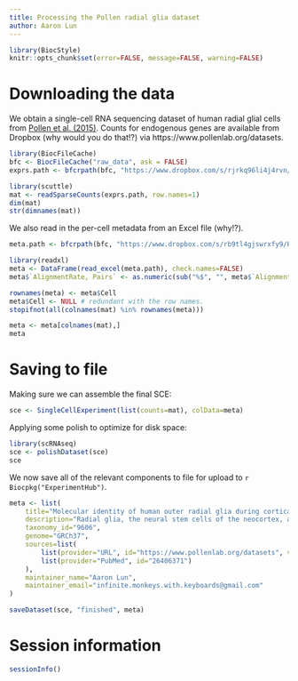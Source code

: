```yaml
---
title: Processing the Pollen radial glia dataset
author: Aaron Lun
---
```


```r
library(BiocStyle)
knitr::opts_chunk$set(error=FALSE, message=FALSE, warning=FALSE)
```

# Downloading the data

We obtain a single-cell RNA sequencing dataset of human radial glial cells from [Pollen et al. (2015)](https://doi.org/10.1016/j.cell.2015.09.004).
Counts for endogenous genes are available from Dropbox (why would you do that!?) via https://www.pollenlab.org/datasets.

```r
library(BiocFileCache)
bfc <- BiocFileCache("raw_data", ask = FALSE)
exprs.path <- bfcrpath(bfc, "https://www.dropbox.com/s/rjrkq96li4j4rvn/oRG%20paper%20-%20counts.txt?dl=1")

library(scuttle)
mat <- readSparseCounts(exprs.path, row.names=1)
dim(mat)
str(dimnames(mat))
```

We also read in the per-cell metadata from an Excel file (why!?).

```r
meta.path <- bfcrpath(bfc, "https://www.dropbox.com/s/rb9tl4gjswrxfy9/Pollen%20et%20al%202015%20updated%20metadata.xlsx?dl=1")

library(readxl)
meta <- DataFrame(read_excel(meta.path), check.names=FALSE)
meta$`AlignmentRate, Pairs` <- as.numeric(sub("%$", "", meta$`AlignmentRate, Pairs`))/100

rownames(meta) <- meta$Cell
meta$Cell <- NULL # redundant with the row names.
stopifnot(all(colnames(mat) %in% rownames(meta)))

meta <- meta[colnames(mat),]
meta
```

# Saving to file 

Making sure we can assemble the final SCE:

```r
sce <- SingleCellExperiment(list(counts=mat), colData=meta)
```

Applying some polish to optimize for disk space:

```r
library(scRNAseq)
sce <- polishDataset(sce)
sce
```

We now save all of the relevant components to file for upload to `r Biocpkg("ExperimentHub")`.

```r
meta <- list(
    title="Molecular identity of human outer radial glia during cortical development",
    description="Radial glia, the neural stem cells of the neocortex, are located in two niches: the ventricular zone and outer subventricular zone. Although outer subventricular zone radial glia may generate the majority of human cortical neurons, their molecular features remain elusive. By analyzing gene expression across single cells, we find that outer radial glia preferentially express genes related to extracellular matrix formation, migration, and stemness, including TNC, PTPRZ1, FAM107A, HOPX, and LIFR. Using dynamic imaging, immunostaining, and clonal analysis, we relate these molecular features to distinctive behaviors of outer radial glia, demonstrate the necessity of STAT3 signaling for their cell cycle progression, and establish their extensive proliferative potential. These results suggest that outer radial glia directly support the subventricular niche through local production of growth factors, potentiation of growth factor signals by extracellular matrix proteins, and activation of self-renewal pathways, thereby enabling the developmental and evolutionary expansion of the human neocortex.",
    taxonomy_id="9606",
    genome="GRCh37",
    sources=list(
        list(provider="URL", id="https://www.pollenlab.org/datasets", version=as.character(Sys.Date())),
        list(provider="PubMed", id="26406371")
    ),
    maintainer_name="Aaron Lun",
    maintainer_email="infinite.monkeys.with.keyboards@gmail.com"
)

saveDataset(sce, "finished", meta)
```

# Session information {-}

```r
sessionInfo()
```
